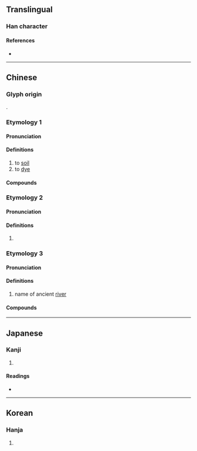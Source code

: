 {{character info}}
==Translingual==

===Han character===
{{Han char|rn=85|rad=水|as=08|sn=11|four=33112|canj=EJNU|ids=⿰氵宛}}

====References====
* {{Han ref|kx=0628.110|dkj=17593|dj=1030.040|hdz=31662.040|uh=6DB4|ud=28084|bh=D5E2|bd=54754}}

----

==Chinese==
{{zh-forms}}

===Glyph origin===
{{Han etym}}
{{Han compound|水|alt1=氵|宛|c1=s|c2=p|t1=water; river|ls=psc}}.

===Etymology 1===

====Pronunciation====
{{zh-pron
|m=wò
|c=wo3
|mc=y
|oc=1
|cat=v
}}

====Definitions====
{{zh-hanzi}}

# to [[soil]]
# to [[dye]]

====Compounds====
{{zh-der|涴染|涴漫}}

===Etymology 2===

====Pronunciation====
{{zh-pron
|m=wǎn
}}

====Definitions====
{{zh-hanzi}}

# {{zh-only|涴演}}

===Etymology 3===

====Pronunciation====
{{zh-pron
|m=Yuān
|cat=pn
}}

====Definitions====
{{zh-hanzi}}

# name of ancient [[river]]
#: {{zh-alt-inline|𣹠}}

====Compounds====
{{zh-der|涴市}}

----

==Japanese==

===Kanji===
{{ja-kanji|grade=|rs=水08}}

# {{rfdef|ja|sort=水08}}

====Readings====
* {{ja-readings|on=[[えん]] (en), [[おん]] (on), [[か]] (ka), [[わ]] (wa)|kun=}}

----

==Korean==

===Hanja===
{{ko-hanja/new|[[물]] [[굽이치다|굽이쳐]] [[흐르다|흐를]]|완}}

# {{rfdef|ko|sort=水08}}